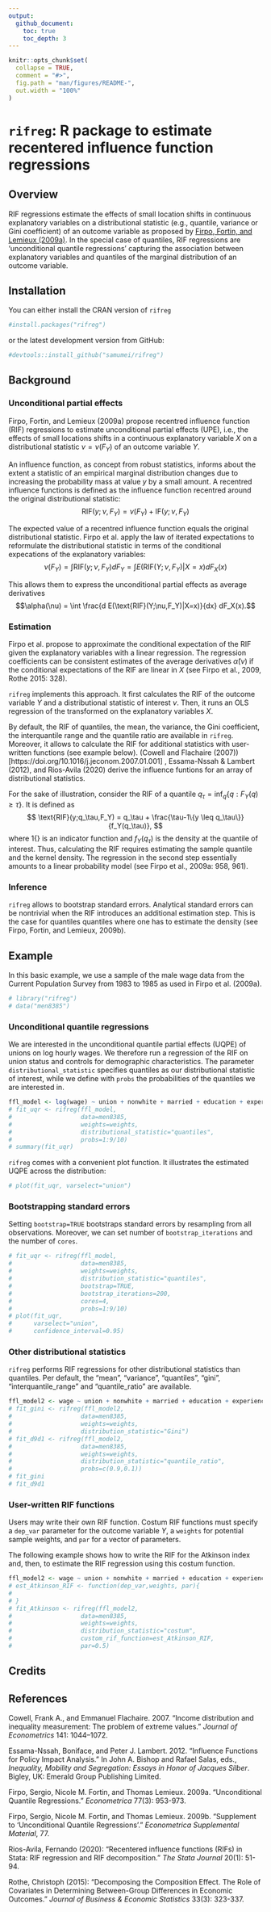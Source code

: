 ```yaml
---
output:
  github_document:
    toc: true
    toc_depth: 3
---
```


<!-- README.md is generated from README.Rmd. Please edit that file -->

```r
knitr::opts_chunk$set(
  collapse = TRUE,
  comment = "#>",
  fig.path = "man/figures/README-",
  out.width = "100%"
)
```

# `rifreg`: R package to estimate recentered influence function regressions

## Overview

RIF regressions estimate the effects of small location shifts in continuous explanatory variables on a distributional statistic (e.g., quantile, variance or Gini coefficient) of an outcome variable as proposed by [Firpo, Fortin, and Lemieux (2009a)](https://doi.org/10.3982/ECTA6822). In the special case of quantiles, RIF regressions are 'unconditional quantile regressions' capturing the association between explanatory variables and quantiles of the marginal distribution of an outcome variable.

## Installation 

You can either install the CRAN version of `rifreg`
```r
#install.packages("rifreg")
```

or the latest development version from GitHub:
```r
#devtools::install_github("samumei/rifreg")
```

## Background

### Unconditional partial effects

Firpo, Fortin, and Lemieux (2009a) propose recentred influence function (RIF)
regressions to estimate unconditional partial effects (UPE), i.e., the effects of
small locations shifts in a continuous explanatory variable $X$ on a distributional statistic $\nu=\nu(F_Y)$ of an outcome variable $Y$.

An influence function, as concept from robust statistics, informs about the extent a statistic of an empirical marginal distribution changes due to increasing the probability 
mass at value $y$ by a small amount. A recentred influence functions is defined as
the influence function recentred around the original distributional statistic:
$$\text{RIF}(y;\nu,F_Y)= \nu(F_Y)+ \text{IF}(y;\nu,F_Y)$$

The expected value of a recentred influence function equals the original distributional statistic. Firpo et al. apply the law of iterated expectations to reformulate the distributional statistic in terms of the conditional expecations of the explanatory variables:
$$\nu(F_Y) = \int \text{RIF}(y;\nu,F_Y) dF_Y=  \int E(\text{RIF}(Y;\nu,F_Y)|X=x) dF_X(x)$$

This allows them to express the unconditional partial effects as average derivatives 
$$\alpha(\nu) = \int \frac{d E(\text{RIF}(Y;\nu,F_Y)|X=x)}{dx} dF_X(x).$$ 

### Estimation

Firpo et al. propose to approximate the conditional expectation of the RIF given
the explanatory variables with a linear regression. The regression coefficients 
can be consistent estimates of the average derivatives $\widehat{\alpha}(\nu)$ 
if the conditional expectations of the RIF are linear in $X$ (see Firpo et al., 2009,
Rothe 2015: 328).

`rifreg` implements this approach. It first calculates the RIF of the outcome variable $Y$ and a distributional statistic of interest $\nu$. Then, it runs an OLS regression of the transformed on the explanatory variables $X$. 

By default, the RIF of quantiles, the mean, the variance, the Gini coefficient, the interquantile range and the quantile ratio are available in `rifreg`. Moreover, it allows
to calculate the RIF for additional statistics with user-written functions (see example below). (Cowell and Flachaire (2007))[https://doi.org/10.1016/j.jeconom.2007.01.001] , Essama-Nssah & Lambert (2012), and Rios-Avila (2020) derive the influence funtions for an array of distributional statistics.

For the sake of illustration, consider the RIF of a quantile $q_\tau = \inf_q \{q: F_Y(q) \geq \tau\}$. It is defined as
$$ \text{RIF}(y;q_\tau,F_Y) = q_\tau  + \frac{\tau-1\{y \leq q_\tau\}}{f_Y(q_\tau)}, $$
where $1\{\}$ is an indicator function and $f_Y(q_\tau)$ is the density at the quantile of interest. Thus, calculating the RIF requires estimating the sample quantile and the kernel density. The regression in the second step essentially amounts to a linear probability model
(see Firpo et al., 2009a: 958, 961).


### Inference

`rifreg` allows to bootstrap standard errors. Analytical standard errors can be nontrivial when the RIF introduces an additional estimation step. This is the case for quantiles quantiles where one has to estimate the density (see Firpo, Fortin, and Lemieux, 2009b).

## Example

In this basic example, we use a sample of the male wage data from the Current Population Survey from 1983 to 1985 as used in Firpo et al. (2009a). 
```r
# library("rifreg")
# data("men8385")
```


### Unconditional quantile regressions

We are interested in the unconditional quantile partial effects (UQPE) of unions on log hourly wages. We therefore run a regression of the RIF on union status and controls for demographic characteristics. The parameter `distributional_statistic` specifies quantiles as our distributional statistic of interest, while we define with `probs` the probabilities of the quantiles we are interested in.

```r
ffl_model <- log(wage) ~ union + nonwhite + married + education + experience
# fit_uqr <- rifreg(ffl_model,
#                   data=men8385,
#                   weights=weights,
#                   distributional_statistic="quantiles",
#                   probs=1:9/10)
# summary(fit_uqr)
```


`rifreg` comes with a convenient plot function. It illustrates the estimated UQPE across the distribution:
```r
# plot(fit_uqr, varselect="union")
```


### Bootstrapping standard errors

Setting `bootstrap=TRUE` bootstraps standard errors by resampling from all observations. Moreover, we can set number of `bootstrap_iterations` and the number of `cores`.  

```r
# fit_uqr <- rifreg(ffl_model,
#                   data=men8385,
#                   weights=weights,
#                   distribution_statistic="quantiles",
#                   bootstrap=TRUE,
#                   bootstrap_iterations=200,
#                   cores=4,
#                   probs=1:9/10)
# plot(fit_uqr,
#      varselect="union",
#      confidence_interval=0.95)
```

### Other distributional statistics 

`rifreg` performs RIF regressions for other distributional statistics than  quantiles. Per default, the "mean", "variance", "quantiles", "gini",  "interquantile_range" and "quantile_ratio" are available. 
```r
ffl_model2 <- wage ~ union + nonwhite + married + education + experience
# fit_gini <- rifreg(ffl_model2,
#                   data=men8385,
#                   weights=weights,
#                   distribution_statistic="Gini")
# fit_d9d1 <- rifreg(ffl_model2,
#                   data=men8385,
#                   weights=weights,
#                   distribution_statistic="quantile_ratio",
#                   probs=c(0.9,0.1))
# fit_gini
# fit_d9d1
```

### User-written RIF functions

Users may write their own RIF function. Costum RIF functions must specify a
`dep_var` parameter for the outcome variable $Y$, a `weights` for potential
sample weights, and `par` for a vector of parameters. 

The following example shows how to write the RIF for the Atkinson index and, then,
to estimate the RIF regression using this costum function.
```r
ffl_model2 <- wage ~ union + nonwhite + married + education + experience
# est_Atkinson_RIF <- function(dep_var,weights, par){
#
# }
# fit_Atkinson <- rifreg(ffl_model2,
#                   data=men8385,
#                   weights=weights,
#                   distribution_statistic="costum",
#                   custom_rif_function=est_Atkinson_RIF,
#                   par=0.5)
```



## Credits 

## References

Cowell, Frank A., and Emmanuel Flachaire. 2007. "Income distribution and inequality measurement: The problem of extreme values." *Journal of Econometrics* 141: 1044–1072.

Essama-Nssah, Boniface, and Peter J. Lambert. 2012. “Influence Functions for Policy Impact Analysis.” In John A. Bishop and Rafael Salas, eds., *Inequality, Mobility and Segregation: Essays in Honor of Jacques Silber*. Bigley, UK: Emerald Group Publishing
Limited.

Firpo, Sergio, Nicole M. Fortin, and Thomas Lemieux. 2009a. "Unconditional Quantile Regressions." *Econometrica* 77(3): 953-973.

Firpo, Sergio, Nicole M. Fortin, and Thomas Lemieux. 2009b. "Supplement to 'Unconditional Quantile Regressions'." *Econometrica Supplemental Material*, 77.

Rios-Avila, Fernando (2020): "Recentered influence functions (RIFs) in Stata: RIF regression and RIF decomposition." *The Stata Journal* 20(1): 51-94.

Rothe, Christoph (2015): "Decomposing the Composition Effect. The Role of Covariates in Determining Between-Group Differences in Economic Outcomes." *Journal of Business & Economic Statistics* 33(3): 323-337.






